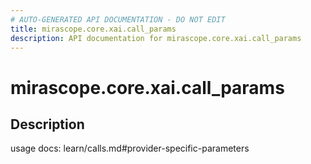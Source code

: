 ```yaml
---
# AUTO-GENERATED API DOCUMENTATION - DO NOT EDIT
title: mirascope.core.xai.call_params
description: API documentation for mirascope.core.xai.call_params
---
```


# mirascope.core.xai.call_params

<ApiType type="Module" />

## Description

usage docs: learn/calls.md#provider-specific-parameters


